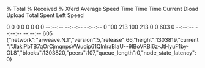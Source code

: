   % Total    % Received % Xferd  Average Speed   Time    Time     Time  Current
                                 Dload  Upload   Total   Spent    Left  Speed
  0     0    0     0    0     0      0      0 --:--:-- --:--:-- --:--:--     0100   213  100   213    0     0    603      0 --:--:-- --:--:-- --:--:--   605
{"network":"arweave.N.1","version":5,"release":66,"height":1303819,"current":"JlakiPbTB7qOrCjmqnpsVWucip61QlnIraBIaU--9IBoVRBI6z-JtHyuF1by-OL8","blocks":1303820,"peers":107,"queue_length":0,"node_state_latency":0}
